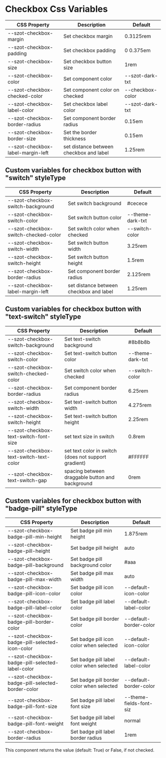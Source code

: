 
<Meta title="Components/FormFields/Checkbox/Css Variables" />

# Checkbox Css Variables

| CSS Property                      | Description                             | Default          |
| --------------------------------- | --------------------------------------- | ---------------- |
| --szot-checkbox-margin            | Set checkbox margin                     | 0.3125rem        |
| --szot-checkbox-padding           | Set checkbox padding                    | 0 0.375em        |
| --szot-checkbox-size              | Set checkbox button size                | 1rem             |
| --szot-checkbox-color             | Set component color                     | --szot-dark-txt  |
| --szot-checkbox-checked-color     | Set component color on checked          | --checkbox-color |
| --szot-checkbox-label-color       | Set checkbox label color                | --szot-dark-txt  |
| --szot-checkbox-border-radius     | Set component border radius             | 0.15em           |
| --szot-checkbox-border-size       | Set the border thickness                | 0.15em           |
| --szot-checkbox-label-margin-left | set distance between checkbox and label | 1.25rem          |

## Custom variables for checkbox button with "switch" styleType

| CSS Property                         | Description                             | Default          |
| ------------------------------------ | --------------------------------------- | ---------------- |
| --szot-checkbox-switch-background    | Set switch background                   | #cecece          |
| --szot-checkbox-switch-color         | Set switch button color                 | --theme-dark-txt |
| --szot-checkbox-switch-checked-color | Set switch color when checked           | --switch-color   |
| --szot-checkbox-switch-width         | Set switch button width                 | 3.25rem          |
| --szot-checkbox-switch-height        | Set switch button height                | 1.5rem           |
| --szot-checkbox-border-radius        | Set component border radius             | 2.125rem         |
| --szot-checkbox-label-margin-left    | set distance between checkbox and label | 1.25rem          |

## Custom variables for checkbox button with "text-switch" styleType

| CSS Property                           | Description                                          | Default          |
| -------------------------------------- | ---------------------------------------------------- | ---------------- |
| --szot-checkbox-switch-background      | Set text-switch background                           | #8b8b8b          |
| --szot-checkbox-switch-color           | Set text-switch button color                         | --theme-dark-txt |
| --szot-checkbox-switch-checked-color   | Set switch color when checked                        | --switch-color   |
| --szot-checkbox-border-radius          | Set component border radius                          | 6.25rem          |
| --szot-checkbox-switch-width           | Set text-switch button width                         | 4.275rem         |
| --szot-checkbox-switch-height          | Set text-switch button height                        | 2.25rem          |
| --szot-checkbox-text-switch-font-size  | set text size in switch                              | 0.8rem           |
| --szot-checkbox-text-switch-text-color | set text color in switch (does not support gradient) | #FFFFFF          |
| --szot-checkbox-text-switch-gap        | spacing between draggable button and background      | 0rem             |

## Custom variables for checkbox button with "badge-pill" styleType

| CSS Property                                     | Description                               | Default                 |
| ------------------------------------------------ | ----------------------------------------- | ----------------------- |
| --szot-checkbox-badge-pill-min-height            | Set badge pill min height                 | 1.875rem                |
| --szot-checkbox-badge-pill-height                | Set badge pill height                     | auto                    |
| --szot-checkbox-badge-pill-background            | Set badge pill background color           | #aaa                    |
| --szot-checkbox-badge-pill-max-width             | Set badge pill max width                  | auto                    |
| --szot-checkbox-badge-pill-icon-color            | Set badge pill icon color                 | --default-icon-color    |
| --szot-checkbox-badge-pill-label-color           | Set badge pill label color                | --default-label-color   |
| --szot-checkbox-badge-pill-border-color          | Set badge pill border color               | --default-border-color  |
| --szot-checkbox-badge-pill-selected-icon-color   | Set badge pill icon color when selected   | --default-icon-color    |
| --szot-checkbox-badge-pill-selected-label-color  | Set badge pill label color when selected  | --default-label-color   |
| --szot-checkbox-badge-pill-selected-border-color | Set badge pill border color when selected | --default-border-color  |
| --szot-checkbox-badge-pill-font-size            | Set badge pill label font size            | --theme-fields-font-siz |
| --szot-checkbox-badge-pill-font-weight          | Set badge pill label font weight          | normal                  |
| --szot-checkbox-border-radius                    | Set badge pill label border radius        | 1rem                    |

<p>
  This component returns the value (default: True) or False, if not checked.
</p>
